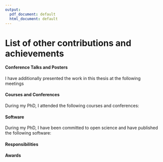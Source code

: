 ```yaml
---
output:
  pdf_document: default
  html_document: default
---
```

# List of other contributions and achievements {-}

#### Conference Talks and Posters {-}
I have additionally presented the work in this thesis at the following meetings  
\begin{itemize}
  \item  19th International EMBL PhD Symposium 2017
  \item  MMPU Collaboration Meeting 2018
  \item  ASCONA Statistics for Medical Data Science 2019
  \item  MMPU Collaboration Meeting 2019
\end{itemize}


#### Courses and Conferences {-}
During my PhD, I attended the following courses and conferences: 
 
\begin{itemize}
  \item \textbf{2017}
  \item Huber Group Retreat, Dubrovnik \textit{12th - 15th Sept 2017}
  \item EMBL EIPP Predoc Course, Heidelberg \textit{1st Oct - 15th Dec 2017}
  \item EMBL PhD Symposium, Heidelberg \textit{19th - 21st Oct 2017}
  \item \textbf{2018}
  \item Huber-Dietrich SOUND retreat, Black Forest \textit{19th - 20th Feb 2018}
  \item EMBL Biocomputing Retreat, Black Forest \textit{19th - 21st Mar 2018}
  \item EMBL Course: Statistical Methods in Bioinformatics, Heidelberg \textit{25-27th Apr 2018}
  \item EMBL Course: Gitlab, Heidelberg \textit{Apr 2018}
  \item EMBL Course: Using the Cluster, Heidelberg \textit{May 2018}
  \item Quantitative Genomics Conference, London \textit{14th Jun 2018}
  \item EMBL Genome Biology Retreat, Boppard \textit{21st - 22nd Jun 2018}
  \item CSAMA Bioinformatics Course, Brixen \textit{9th - 13th Jul 2018}
  \item EMBL Course: ATACseq Analysis, Heidelberg \textit{10th - 14th Sept 2018}
  \item Lymphoid Malignancies Conference, Dublin \textit{29th - 30th Sept 2018}
  \item EMBL Predoc Retreat, Pilsen \textit{4 - 5th Oct 2018}
  \item MMPU Winter Research Day, Heidelberg \textit{16th Nov 2018}
  \item EMBL PhD Symposium, Heidelberg \textit{21st - 24th Nov 2018}
  \item EBI Bioinformatics Course, Cambridge \textit{26th Nov - 2nd Dec 2018}
  \item \textbf{2019}
  \item EMBL Biocomputing Retreat, Black Forest \textit{18th - 20th Feb 2019}
  \item Therapeutic targeting of the Tumour Microenvironment in Leukemia, London
\textit{24th - 26th Feb 2019}
  \item EMBL Genome Biology Retreat \textit{28th - 29th Mar 2019}
  \item MASAMB (Mathematical and Statistical Aspects of Molecular Biology),
Cambridge \textit{25-26th Apr 2019}

  \item MMPU Summer Research Day, Heidelberg \textit{10th May 2019}
  \item Huber Group Retreat, Mallorca \textit{20th - 24th May 2019}
  \item ASCONA 2019: Statistics for Medical Data Science \textit{17th - 21st Jun 2019}
  \item EMBL Course: Corporate Winter School, Heidelberg \textit{Sept 2019 and Feb 2020}
  \item 1st Translational Research E-Conference, Chronic Lymphocytic Leukemia
\textit{16-19th Nov 2020}
  \item American Society for Haematology Annual Meeting & Exposition \textit{7 - 10th Dec 2020}

\end{itemize}

#### Software {-}
During my PhD, I have been committed to open science and have published the following software: 
\begin{itemize}
  \item \textbf{\underline{Giles, Holly A. R.}} and Peter M. Bruch, 2021. CLLCytokineScreen2021: Complete data and executable scripts to reproduce the figures and analysis presented in Bruch and Giles et al. 2021. https://github.com/Huber-group-EMBL/CLLCytokineScreen2021
  
  \item \textbf{\underline{Giles, Holly A. R.}} 2021. CLLCytokineScreen2021Shiny: Shiny app to explore the dataset presented in Bruch and Giles et al. 2021. https://www.imbi.uni-heidelberg.de/dietrichlab/CLL_Microenvironment/
\end{itemize}

#### Responsibilities
\begin{itemize}
  \item \textbf{Coordinator, EMBL PhD Symposium 2018} My role as Coordinator involved managing a team of 30 PhD students to plan and implement a large-scale conference, with over 220 attendees and a budget of over \euro{60000}. 
  \item \textbf{External Consultant, Merck KGaA} In this role I advised Merck regarding the implementation of the project proposal I submitted as part of Team Healthy Lives at the 2018 Merck Innovation Cup..
\end{itemize}


#### Awards 
\begin{itemize}
  \item \textbf{Joachim-Herz Add-on Fellowship for Interdisplinary Life Science 2019}, \euro{12000} In 2019 I was awarded the Joachim-Herz Add-on Fellowship funds interdisciplinary research and qualification (e.g. stays at a research lab and participation in conferences) over a period of two years.
  \item \textbf{Merck Innovation Cup}, \euro{5000} As part of a team of six, I competed in the anniversary edition of the Merck Innovation Cup, winning first prize in the Healthy Lives category, for our business proposal for a new pharmaceutical product to improve our preparedness for future viral pandemics.
\end{itemize}


